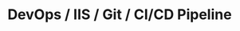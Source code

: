 ---
title: "DevOps / IIS / Git / CI/CD Pipeline"
percentage: '70'
category: "tool"
sequence: "08"
---